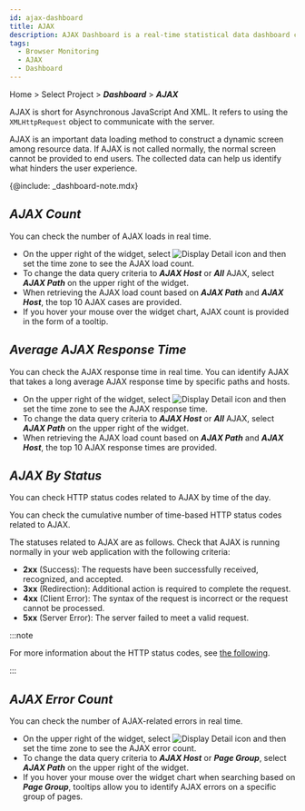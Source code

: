 ```yaml
---
id: ajax-dashboard
title: AJAX
description: AJAX Dashboard is a real-time statistical data dashboard composed of widgets related to AJAX data.
tags:
  - Browser Monitoring
  - AJAX
  - Dashboard
---
```


Home > Select Project > **_Dashboard_** > **_AJAX_**

AJAX is short for Asynchronous JavaScript And XML. It refers to using the `XMLHttpRequest` object to communicate with the server. 

AJAX is an important data loading method to construct a dynamic screen among resource data. If AJAX is not called normally, the normal screen cannot be provided to end users. The collected data can help us identify what hinders the user experience.

{@include: _dashboard-note.mdx}

## **_AJAX Count_**

<ImgLang img='rum-ajax-count.png' desc='AJAX Count' />

You can check the number of AJAX loads in real time.

-   On the upper right of the widget, select ![Display Detail icon](/img/ico-detail-mode.svg) and then set the time zone to see the AJAX load count. 
-   To change the data query criteria to **_AJAX Host_** or **_All_** AJAX, select **_AJAX Path_** on the upper right of the widget.
-   When retrieving the AJAX load count based on **_AJAX Path_** and **_AJAX Host_**, the top 10 AJAX cases are provided.
-   If you hover your mouse over the widget chart, AJAX count is provided in the form of a tooltip.

## **_Average AJAX Response Time_**

<ImgLang img='rum-ajax-response-time.png' desc='Average AJAX Response Time' />

You can check the AJAX response time in real time. You can identify AJAX that takes a long average AJAX response time by specific paths and hosts.

-   On the upper right of the widget, select ![Display Detail icon](/img/ico-detail-mode.svg) and then set the time zone to see the AJAX response time. 
-   To change the data query criteria to **_AJAX Host_** or **_All_** AJAX, select **_AJAX Path_** on the upper right of the widget.
-   When retrieving the AJAX load count based on **_AJAX Path_** and **_AJAX Host_**, the top 10 AJAX response times are provided.

## **_AJAX By Status_**

<ImgLang img='rum-ajax-status.png' desc='AJAX by Status' />

You can check HTTP status codes related to AJAX by time of the day.

<ImgLang img='rum-ajax-status-count.png' desc='AJAX by Status' />

You can check the cumulative number of time-based HTTP status codes related to AJAX.

The statuses related to AJAX are as follows. Check that AJAX is running normally in your web application with the following criteria:

-   **2xx** (Success): The requests have been successfully received, recognized, and accepted.
-   **3xx** (Redirection): Additional action is required to complete the request.
-   **4xx** (Client Error): The syntax of the request is incorrect or the request cannot be processed.
-   **5xx** (Server Error): The server failed to meet a valid request.

:::note

For more information about the HTTP status codes, see [the following](https://www.whatap.io/ko/blog/40).

:::

## **_AJAX Error Count_**

<ImgLang img='rum-ajax-error-count.png' desc='AJAX Error Count' />

You can check the number of AJAX-related errors in real time.

-   On the upper right of the widget, select ![Display Detail icon](/img/ico-detail-mode.svg) and then set the time zone to see the AJAX error count. 
-   To change the data query criteria to **_AJAX Host_** or **_Page Group_**, select **_AJAX Path_** on the upper right of the widget.
-   If you hover your mouse over the widget chart when searching based on **_Page Group_**, tooltips allow you to identify AJAX errors on a specific group of pages.

